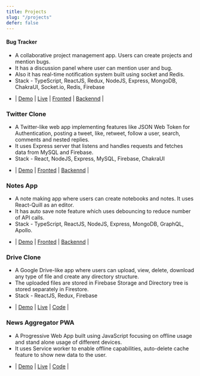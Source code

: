 ```yaml
---
title: Projects
slug: "/projects"
defer: false
---
```


#### Bug Tracker

* A collaborative project management app. Users can create projects and mention bugs.
* It has a discussion panel where user can mention user and bug. 
* Also it has real-time notification system built using socket and Redis.
* Stack - TypeScript, ReactJS, Redux, NodeJS, Express, MongoDB, ChakraUI, Socket.io, Redis, Firebase
- | [Demo](https://www.youtube.com/watch?v=biBVpehKNY0&t=4s&ab_channel=AdityaPrabhat) | [Live](https://focused-hugle-f9254e.netlify.app/) | [Fronted](https://github.com/adityaprabhat01/bug-tracker-frontend) | [Backennd](https://github.com/adityaprabhat01/BugTracker-backend) |

### Twitter Clone

* A Twitter-like web app implementing features like JSON Web Token for Authentication, posting a
tweet, like, retweet, follow a user, search, comments and nested replies.
* It uses Express server that listens and handles requests and fetches data from MySQL and Firebase.
* Stack - React, NodeJS, Express, MySQL, Firebase, ChakraUI
- | [Demo](https://www.youtube.com/watch?v=26lbkbUK7v4&ab_channel=AdityaPrabhat) | [Fronted](https://github.com/adityaprabhat01/twitter-frontend) | [Backennd](https://github.com/adityaprabhat01/twitter-frontend) |

### Notes App

* A note making app where users can create notebooks and notes. It uses React-Quill as an editor.
* It has auto save note feature which uses debouncing to reduce number of API calls.
* Stack - TypeScript, ReactJS, NodeJS, Express, MongoDB, GraphQL, Apollo.

- | [Demo](https://www.youtube.com/watch?v=V-N9udHM1wg&ab_channel=AdityaPrabhat) | [Fronted](https://github.com/adityaprabhat01/evernote-frontend) | [Backennd](https://github.com/adityaprabhat01/evernote-backend) | 

### Drive Clone

* A Google Drive-like app where users can upload, view, delete, download any type of file and create any directory structure.
* The uploaded files are stored in Firebase Storage and Directory tree is stored separately in Firestore.
* Stack - ReactJS, Redux, Firebase

- | [Demo](https://www.youtube.com/watch?v=ySC45Q32M6E&ab_channel=AdityaPrabhat) | [Live](https://distracted-curie-61fa72.netlify.app/) | [Code](https://github.com/adityaprabhat01/Drive) | 

### News Aggregator PWA

* A Progressive Web App built using JavaScript focusing on offline usage and stand alone usage of different devices.
* It uses Service worker to enable offline capabilities, auto-delete cache feature to show new data to the user.

- | [Demo](https://www.youtube.com/watch?v=QumOdWrd38k&t=1s&ab_channel=AdityaPrabhat) | [Live](https://news-aggregator-pwa.herokuapp.com/) | [Code](https://github.com/adityaprabhat01/NewsAggregator-PWA) |